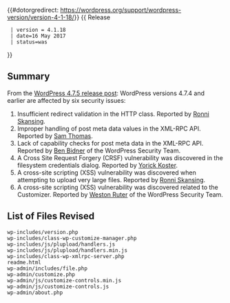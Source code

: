 {{#dotorgredirect: https://wordpress.org/support/wordpress-version/version-4-1-18/}}
{{ Release
  | version = 4.1.18
  | date=16 May 2017
  | status=was
}}

== Summary ==
  
From the [https://wordpress.org/news/2017/05/wordpress-4-7-5/ WordPress 4.7.5 release post]: WordPress versions 4.7.4 and earlier are affected by six security issues:

# Insufficient redirect validation in the HTTP class. Reported by [https://dk.linkedin.com/in/ronni-skansing-36143b65 Ronni Skansing].
# Improper handling of post meta data values in the XML-RPC API. Reported by [https://hackerone.com/jazzy2fives Sam Thomas].
# Lack of capability checks for post meta data in the XML-RPC API. Reported by [https://profiles.wordpress.org/vortfu Ben Bidner] of the WordPress Security Team.
# A Cross Site Request Forgery (CRSF)  vulnerability was discovered in the filesystem credentials dialog. Reported by [https://twitter.com/yorickkoster Yorick Koster].
# A cross-site scripting (XSS) vulnerability was discovered when attempting to upload very large files. Reported by [https://dk.linkedin.com/in/ronni-skansing-36143b65 Ronni Skansing].
# A cross-site scripting (XSS) vulnerability was discovered related to the Customizer. Reported by [https://profiles.wordpress.org/westonruter Weston Ruter] of the WordPress Security Team.
  
== List of Files Revised ==
 
<pre>
wp-includes/version.php
wp-includes/class-wp-customize-manager.php
wp-includes/js/plupload/handlers.js
wp-includes/js/plupload/handlers.min.js
wp-includes/class-wp-xmlrpc-server.php
readme.html
wp-admin/includes/file.php
wp-admin/customize.php
wp-admin/js/customize-controls.min.js
wp-admin/js/customize-controls.js
wp-admin/about.php
</pre>